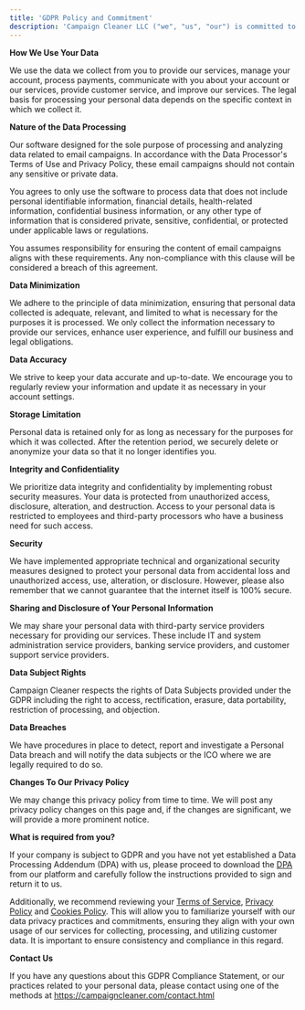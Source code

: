 ```yaml
---
title: 'GDPR Policy and Commitment'
description: 'Campaign Cleaner LLC ("we", "us", "our") is committed to safeguarding the privacy of our users ("you", "your"). We comply with the EU General Data Protection Regulation (GDPR), ensuring the highest standards of data protection.'
---
```


**How We Use Your Data**

We use the data we collect from you to provide our services, manage your account, process payments, communicate with you about your account or our services, provide customer service, and improve our services. The legal basis for processing your personal data depends on the specific context in which we collect it.

**Nature of the Data Processing**

Our software designed for the sole purpose of processing and analyzing data related to email campaigns. In accordance with the Data Processor's Terms of Use and Privacy Policy, these email campaigns should not contain any sensitive or private data.

You agrees to only use the software to process data that does not include personal identifiable information, financial details, health-related information, confidential business information, or any other type of information that is considered private, sensitive, confidential, or protected under applicable laws or regulations.

You assumes responsibility for ensuring the content of email campaigns aligns with these requirements. Any non-compliance with this clause will be considered a breach of this agreement.

**Data Minimization**

We adhere to the principle of data minimization, ensuring that personal data collected is adequate, relevant, and limited to what is necessary for the purposes it is processed. We only collect the information necessary to provide our services, enhance user experience, and fulfill our business and legal obligations.

**Data Accuracy**

We strive to keep your data accurate and up-to-date. We encourage you to regularly review your information and update it as necessary in your account settings.

**Storage Limitation**

Personal data is retained only for as long as necessary for the purposes for which it was collected. After the retention period, we securely delete or anonymize your data so that it no longer identifies you.

**Integrity and Confidentiality**

We prioritize data integrity and confidentiality by implementing robust security measures. Your data is protected from unauthorized access, disclosure, alteration, and destruction. Access to your personal data is restricted to employees and third-party processors who have a business need for such access.

**Security**

We have implemented appropriate technical and organizational security measures designed to protect your personal data from accidental loss and unauthorized access, use, alteration, or disclosure. However, please also remember that we cannot guarantee that the internet itself is 100% secure.

**Sharing and Disclosure of Your Personal Information**

We may share your personal data with third-party service providers necessary for providing our services. These include IT and system administration service providers, banking service providers, and customer support service providers.

**Data Subject Rights**

Campaign Cleaner respects the rights of Data Subjects provided under the GDPR including the right to access, rectification, erasure, data portability, restriction of processing, and objection.

**Data Breaches**

We have procedures in place to detect, report and investigate a Personal Data breach and will notify the data subjects or the ICO where we are legally required to do so.

**Changes To Our Privacy Policy**

We may change this privacy policy from time to time. We will post any privacy policy changes on this page and, if the changes are significant, we will provide a more prominent notice.

**What is required from you?**

If your company is subject to GDPR and you have not yet established a Data Processing Addendum (DPA) with us, please proceed to download the [DPA](/dpa) from our platform and carefully follow the instructions provided to sign and return it to us.

Additionally, we recommend reviewing your [Terms of Service](/terms-of-use), [Privacy Policy](/privacy-policy) and [Cookies Policy](/cookies). This will allow you to familiarize yourself with our data privacy practices and commitments, ensuring they align with your own usage of our services for collecting, processing, and utilizing customer data. It is important to ensure consistency and compliance in this regard.


**Contact Us**

If you have any questions about this GDPR Compliance Statement, or our practices related to your personal data, please contact using one of the methods at https://campaigncleaner.com/contact.html